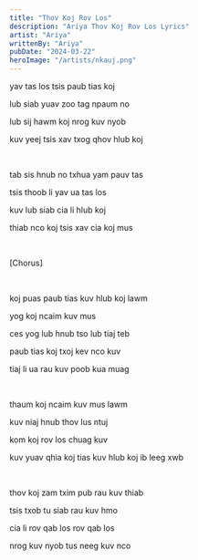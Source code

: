 ```yaml
---
title: "Thov Koj Rov Los"
description: "Ariya Thov Koj Rov Los Lyrics"
artist: "Ariya"
writtenBy: "Ariya"
pubDate: "2024-03-22"
heroImage: "/artists/nkauj.png"
---
```


yav tas los tsis paub tias koj

lub siab yuav zoo tag npaum no

lub sij hawm koj nrog kuv nyob

kuv yeej tsis xav txog qhov hlub koj

<br />

tab sis hnub no txhua yam pauv tas

tsis thoob li yav ua tas los

kuv lub siab cia li hlub koj

thiab nco koj tsis xav cia koj mus

<br />

[Chorus]

<br />

koj puas paub tias kuv hlub koj lawm

yog koj ncaim kuv mus

ces yog lub hnub tso lub tiaj teb

paub tias koj txoj kev nco kuv

tiaj li ua rau kuv poob kua muag

<br />

thaum koj ncaim kuv mus lawm

kuv niaj hnub thov lus ntuj

kom koj rov los chuag kuv

kuv yuav qhia koj tias kuv hlub koj ib leeg xwb

<br />

thov koj zam txim pub rau kuv thiab

tsis txob tu siab rau kuv hmo

cia li rov qab los rov qab los

nrog kuv nyob tus neeg kuv nco
